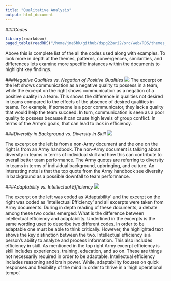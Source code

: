 ```yaml
---
title: "Qualitative Analysis"
output: html_document
---
```

###*Codes*
```r
library(rmarkdown)
paged_table(readRDS("/home/jme6bk/github/dspg22ari2/src/web/RDS/themes_detailed.RDS"), options = list(cols.print=3))
```



Above this is complete list of the all the codes used along with examples. To look more in depth at the themes, patterns, convergences, similarities, and differences lets examine more specific instances within the documents to highlight key findings.

###*Negative Qualities vs. Negation of Positive Qualities*
![](www/negationVSnegative.png)
The excerpt on the left shows communication as a negative quality to possess in a team, while the excerpt on the right shows communication as a negation of a positive quality in a team. This shows the difference in qualities not desired in teams compared to the effects of the absence of desired qualities in teams. For example, if someone is a poor communicator, they lack a quality that would help the team succeed. In turn, communication is seen as a poor quality to possess because it can cause high levels of group conflict. In terms of the Army's goals, that can lead to lack in efficiency. 


###*Diversity in Background vs. Diversity in Skill*
![](www/diversityINteams.png)

The excerpt on the left is from a non-Army document and the one on the right is from an Army handbook. The non-Army document is talking about diversity in teams in terms of individual skill and how this can contribute to overall better team performance. The Army quotes are referring to diversity in teams in terms of individual background, upbringing, and culture. An interesting note is that the top quote from the Army handbook see diversity in background as a possible downfall to team performance. 

###*Adaptability vs. Intellectual Efficiency*
![](www/adaptabilityVSintellect.png)

The excerpt on the left was coded as 'Adaptability' and the excerpt on the right was coded as 'Intellectual Efficiency' and all excerpts were taken from Army documents. During in depth reading of these documents, a debate among these two codes emerged: What is the difference between intellectual efficiency and adaptability. Underlined in the excerpts is the same wording used to describe two different codes. In order to be adaptable one must be able to think critically. However, the highlighted text shows the key distinction between the two. Intellectual efficiency is a person's ability to analyze and process information. This also includes efficiency in skill. As mentioned in the top right Army excerpt efficiency is skill includes experiences, training, education, and so on. These are things not necessarily required in order to be adaptable. Intellectual efficiency includes reasoning and brain power. While, adaptability focuses on quick responses and flexibility of the mind in order to thrive in a 'high operational tempo'.


